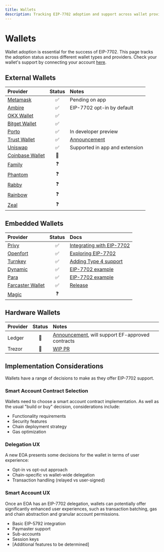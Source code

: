 ```yaml
---
title: Wallets
description: Tracking EIP-7702 adoption and support across wallet providers and types.
---
```

# Wallets

Wallet adoption is essential for the success of EIP-7702. This page tracks the adoption status across different wallet types and providers. Check your wallet's support by connecting your account [here](https://7702checker.azfuller.com/).

## External Wallets

| Provider | Status | Notes |
|:---------|:------:|:------|
| [Metamask](https://metamask.io) | ✅ | Pending on app |
| [Ambire](https://www.ambire.com/) | ✅ | EIP-7702 opt-in by default |
| [OKX Wallet](https://web3.okx.com/) | ✅ | |
| [Bitget Wallet](https://web3.bitget.com/en) | ✅ | |
| [Porto](https://porto.sh/) | ✅ | In developer preview |
| [Trust Wallet](https://trustwallet.com/) | ✅ | [Announcement](https://x.com/TrustWallet/status/1920076571064389771) |
| [Uniswap](https://wallet.uniswap.org/) | ✅ | Supported in app and extension |
| [Coinbase Wallet](https://www.coinbase.com/en-gb/wallet) | 🔄 | |
| [Family](https://family.co/) | ❓ | |
| [Phantom](https://phantom.com/en-GB) | ❓ | |
| [Rabby](https://rabby.io/) | ❓ | |
| [Rainbow](https://rainbow.me/en/) | ❓ | |
| [Zeal](https://www.zeal.app/) | ❓ | |

## Embedded Wallets

| Provider | Status | Docs |
|:---------|:------:|:------|
| [Privy](https://www.privy.io/) | ✅ | [Integrating with EIP-7702](https://docs.privy.io/recipes/react/eip-770) |
| [Openfort](https://www.openfort.io/) | ✅ | [Exploring EIP-7702](https://www.openfort.io/blog/erc7702-part1) |
| [Turnkey](http://turnkey.com/) | ✅ | [Adding Type 4 support](https://docs.turnkey.com/networks/ethereum#eip-7702-type-4-support) |
| [Dynamic](https://www.dynamic.xyz) | ✅ | [EIP-7702 example](https://docs.dynamic.xyz/smart-wallets/smart-wallet-providers/zerodev#complete-eip-7702-example) |
| [Para](https://www.getpara.com/) | ✅ | [EIP-7702 example](https://github.com/getpara/examples-hub/blob/main/server/with-node/examples/zerodev/eip7702.ts) |
| [Farcaster Wallet](https://miniapps.farcaster.xyz/) |  ✅  | [Release](https://miniapps.farcaster.xyz/docs/sdk/changelog#july-25-2025) |
| [Magic](https://magic.link/docs/wallets/overview) | ❓ | |

## Hardware Wallets

| Provider | Status | Notes |
|:---------|:------:|:------|
| Ledger | 🔄 | [Announcement](https://www.ledger.com/blog-pectra-upgrade-announcement), will support EF-approved contracts|
| Trezor | 🔄 | [WIP PR](https://github.com/trezor/trezor-firmware/pull/4945) |

## Implementation Considerations

Wallets have a range of decisions to make as they offer EIP-7702 support.

### Smart Account Contract Selection
Wallets need to choose a smart account contract implementation. As well as the usual "build or buy" decision, considerations include:
- Functionality requirements
- Security features
- Chain deployment strategy
- Gas optimization

### Delegation UX
A new EOA presents some decisions for the wallet in terms of user experience:
- Opt-in vs opt-out approach
- Chain-specific vs wallet-wide delegation
- Transaction handling (relayed vs user-signed)

### Smart Account UX
Once an EOA has an EIP-7702 delegation, wallets can potentially offer significantly enhanced user experiences, such as transaction batching, gas and chain abstraction and granular account permissions.
- Basic EIP-5792 integration
- Paymaster support
- Sub-accounts
- Session keys
- [Additional features to be determined]